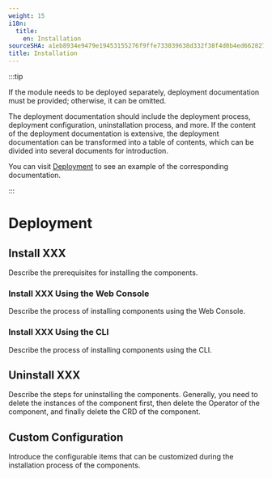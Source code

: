 ```yaml
---
weight: 15
i18n:
  title:
    en: Installation
sourceSHA: a1eb8934e9479e19453155276f9ffe733039638d332f38f4d0b4ed662827991d
title: Installation
---
```


:::tip

If the module needs to be deployed separately, deployment documentation must be provided; otherwise, it can be omitted.

The deployment documentation should include the deployment process, deployment configuration, uninstallation process, and more. If the content of the deployment documentation is extensive, the deployment documentation can be transformed into a table of contents, which can be divided into several documents for introduction.

You can visit [Deployment](https://product-doc-guide.alauda.cn/template/installation/example.html) to see an example of the corresponding documentation.

:::

# Deployment

## Install XXX

Describe the prerequisites for installing the components.

### Install XXX Using the Web Console

Describe the process of installing components using the Web Console.

### Install XXX Using the CLI

Describe the process of installing components using the CLI.

## Uninstall XXX

Describe the steps for uninstalling the components. Generally, you need to delete the instances of the component first, then delete the Operator of the component, and finally delete the CRD of the component.

## Custom Configuration

Introduce the configurable items that can be customized during the installation process of the components.
